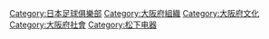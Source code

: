 {{Commons category|Gamba Osaka}}
{{Catmore}}

[[Category:日本足球俱樂部|Category:日本足球俱樂部]]
[[Category:大阪府組織|Category:大阪府組織]]
[[Category:大阪府文化|Category:大阪府文化]]
[[Category:大阪府社會|Category:大阪府社會]]
[[Category:松下电器|Category:松下电器]]
